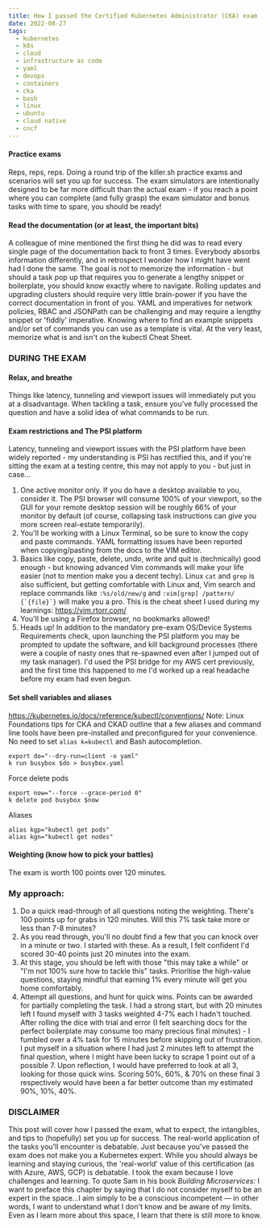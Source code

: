 ```yaml
---
title: How I passed the Certified Kubernetes Administrator (CKA) exam
date: 2022-08-27
tags:
  - kubernetes
  - k8s
  - cloud
  - infrastructure as code
  - yaml
  - devops
  - containers
  - cka
  - bash
  - linux
  - ubuntu
  - cloud native
  - cncf
---
```

#### Practice exams
Reps, reps, reps. Doing a round trip of the killer.sh practice exams and scenarios will set you up for success. The exam simulators are intentionally designed to be far more difficult than the actual exam - if you reach a point where you can complete (and fully grasp) the exam simulator and bonus tasks with time to spare, you should be ready!
#### Read the documentation (or at least, the important bits)
A colleague of mine mentioned the first thing he did was to read every single page of the documentation back to front 3 times. Everybody absorbs information differently, and in retrospect I wonder how I might have went had I done the same. The goal is not to memorize the information - but should a task pop up that requires you to generate a lengthy snippet or boilerplate, you should know exactly where to navigate. Rolling updates and upgrading clusters should require very little brain-power if you have the correct documentation in front of you. YAML and imperatives for network policies, RBAC and JSONPath can be challenging and may require a lengthy snippet or 'fiddly' imperative. Knowing where to find an example snippets and/or set of commands you can use as a template is vital. At the very least, memorize what is and isn't on the kubectl Cheat Sheet. 
### DURING THE EXAM
#### Relax, and breathe
Things like latency, tunneling and viewport issues will immediately put you at a disadvantage. When tackling a task, ensure you've fully processed the question and have a solid idea of what commands to be run.
#### Exam restrictions and The PSI platform
Latency, tunneling and viewport issues with the PSI platform have been widely reported - my understanding is PSI has rectified this, and if you're sitting the exam at a testing centre, this may not apply to you - but just in case...
1. One active monitor only. If you do have a desktop available to you, consider it. The PSI browser will consume 100% of your viewport, so the GUI for your remote desktop session will be roughly 66% of your monitor by default (of course, collapsing task instructions can give you more screen real-estate temporarily).
2. You'll be working with a Linux Terminal, so be sure to know the copy and paste commands. YAML formatting issues have been reported when copying/pasting from the docs to the VIM editor.
3. Basics like copy, paste, delete, undo, write and quit is (technically) good enough - but knowing advanced Vim commands will make your life easier (not to mention make you a decent techy). Linux ```cat``` and ```grep``` is also sufficient, but getting comfortable with Linux and, Vim search and replace commands like ```:%s/old/new/g``` and ```:vim[grep] /pattern/ {`{file}`}``` will make you a pro. This is the cheat sheet I used during my learnings: https://vim.rtorr.com/
4. You'll be using a Firefox browser, no bookmarks allowed!
5. Heads up! In addition to the mandatory pre-exam OS/Device Systems Requirements check, upon launching the PSI platform you may be prompted to update the software, and kill background processes (there were a couple of nasty ones that re-spawned even after I jumped out of my task manager). I'd used the PSI bridge for my AWS cert previously, and the first time this happened to me I'd worked up a real headache before my exam had even begun.
#### Set shell variables and aliases
https://kubernetes.io/docs/reference/kubectl/conventions/
Note: Linux Foundations tips for CKA and CKAD outline that a few aliases and command line tools have been pre-installed and preconfigured for your convenience. No need to set ```alias k=kubectl``` and Bash autocompletion.
```
export do="--dry-run=client -o yaml"
k run busybox $do > busybox.yaml
```
Force delete pods
```
export now="--force --grace-period 0"
k delete pod busybox $now
```
Aliases
```
alias kgp="kubectl get pods"
alias kgn="kubectl get nodes"
```
#### Weighting (know how to pick your battles)
The exam is worth 100 points over 120 minutes.
### My approach:
1. Do a quick read-through of all questions noting the weighting. There's 100 points up for grabs in 120 minutes. Will this 7% task take more or less than 7-8 minutes?
2. As you read through, you'll no doubt find a few that you can knock over in a minute or two. I started with these. As a result, I felt confident I'd scored 30-40 points just 20 minutes into the exam.
3. At this stage, you should be left with those "this may take a while" or "I'm not 100% sure how to tackle this"
 tasks. Prioritise the high-value questions, staying mindful that earning 1% every minute will get you home comfortably. 
4. Attempt all questions, and hunt for quick wins. Points can be awarded for partially completing the task. I had a strong start, but with 20 minutes left I found myself with 3 tasks weighted 4-7% each I hadn't touched. After rolling the dice with trial and error (I felt searching docs for the perfect boilerplate may consume too many precious final minutes) - I fumbled over a 4% task for 15 minutes before skipping out of frustration. I put myself in a situation where I had just 2 minutes left to attempt the final question, where I might have been lucky to scrape 1 point out of a possible 7. Upon reflection, I would have preferred to look at all 3, looking for those quick wins. Scoring 50%, 60%, & 70% on these final 3 respectively would have been a far better outcome than my estimated 90%, 10%, 40%.   

### DISCLAIMER
This post will cover how I passed the exam, what to expect, the intangibles, and tips to (hopefully) set you up for success. 
The real-world application of the tasks you'll encounter is debatable. Just because you've passed the exam does not make you a Kubernetes expert. While you should always be learning and staying curious, the 'real-world' value of this certification (as with Azure, AWS, GCP) is debatable. I took the exam because I love challenges and learning. To quote Sam in his book <em>Building Microservices:</em>
I want to preface this chapter by saying that I do not consider myself to be an
expert in the space...I aim simply to be a conscious
incompetent — in other words, I want to understand what I don't know and be
aware of my limits. Even as I learn more about this space, I learn that there is
still more to know.
